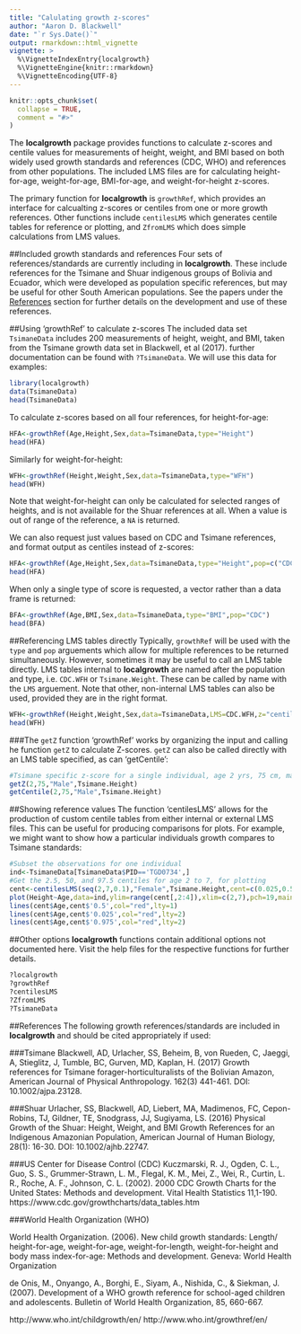 ```yaml
---
title: "Calulating growth z-scores"
author: "Aaron D. Blackwell"
date: "`r Sys.Date()`"
output: rmarkdown::html_vignette
vignette: >
  %\VignetteIndexEntry{localgrowth}
  %\VignetteEngine{knitr::rmarkdown}
  %\VignetteEncoding{UTF-8}
---
```


```r
knitr::opts_chunk$set(
  collapse = TRUE,
  comment = "#>"
)
```

The **localgrowth** package provides functions to calculate z-scores and centile values for measurements of height, weight, and BMI based on both widely used growth standards and references (CDC, WHO) and references from other populations. The included LMS files are for calculating height-for-age, weight-for-age, BMI-for-age, and weight-for-height z-scores.

The primary function for **localgrowth** is `growthRef`, which provides an interface for calcualting z-scores or centiles from one or more growth references. Other functions include `centilesLMS` which generates centile tables for reference or plotting, and `ZfromLMS` which does simple calculations from LMS values.

##Included growth standards and references
Four sets of references/standards are currently including in **localgrowth**. These include references for the Tsimane and Shuar indigenous groups of Bolivia and Ecuador, which were developed as population specific references, but may be useful for other South American populations. See the papers under the [References](#references) section for further details on the development and use of these references.

##Using 'growthRef' to calculate z-scores
The included data set `TsimaneData` includes 200 measurements of height, weight, and BMI, taken from the Tsimane growth data set in Blackwell, et al (2017). further documentation can be found with `?TsimaneData`. We will use this data for examples:
```r
library(localgrowth)
data(TsimaneData)
head(TsimaneData)
```

To calculate z-scores based on all four references, for height-for-age: 
```r
HFA<-growthRef(Age,Height,Sex,data=TsimaneData,type="Height")
head(HFA)
```

Similarly for weight-for-height:
```r
WFH<-growthRef(Height,Weight,Sex,data=TsimaneData,type="WFH")
head(WFH)
```
Note that weight-for-height can only be calculated for selected ranges of heights, and is not available for the Shuar references at all. When a value is out of range of the reference, a `NA` is returned.

We can also request just values based on CDC and Tsimane references, and format output as centiles instead of z-scores:
```r
HFA<-growthRef(Age,Height,Sex,data=TsimaneData,type="Height",pop=c("CDC","Tsimane"),z="centile")
head(HFA)
```

When only a single type of score is requested, a vector rather than a data frame is returned:   
```r
BFA<-growthRef(Age,BMI,Sex,data=TsimaneData,type="BMI",pop="CDC")
head(BFA)
```

##Referencing LMS tables directly
Typically, `growthRef` will be used with the `type` and `pop` arguements which allow for multiple references to be returned simultaneously. However, sometimes it may be useful to call an LMS table directly. LMS tables internal to **localgrowth** are named after the population and type, i.e. `CDC.WFH` or `Tsimane.Weight`. These can be called by name with the `LMS` arguement. Note that other, non-internal LMS tables can also be used, provided they are in the right format.
```r
WFH<-growthRef(Height,Weight,Sex,data=TsimaneData,LMS=CDC.WFH,z="centile")
head(WFH)
```

###The `getZ` function
'growthRef' works by organizing the input and calling he function `getZ` to calculate Z-scores. `getZ` can also be called directly with an LMS table specified, as can 'getCentile':
```r
#Tsimane specific z-score for a single individual, age 2 yrs, 75 cm, male.
getZ(2,75,"Male",Tsimane.Height)
getCentile(2,75,"Male",Tsimane.Height)
```

##Showing reference values
The function 'centilesLMS' allows for the production of custom centile tables from either internal or external LMS files. This can be useful for producing comparisons for plots. For example, we might want to show how a particular individuals growth compares to Tsimane standards:
```r
#Subset the observations for one individual 
ind<-TsimaneData[TsimaneData$PID=='TGD0734',]
#Get the 2.5, 50, and 97.5 centiles for age 2 to 7, for plotting
cent<-centilesLMS(seq(2,7,0.1),"Female",Tsimane.Height,cent=c(0.025,0.5,0.975),xname="Age")
plot(Height~Age,data=ind,ylim=range(cent[,2:4]),xlim=c(2,7),pch=19,main="Height growth for TGD0734")
lines(cent$Age,cent$'0.5',col="red",lty=1)
lines(cent$Age,cent$'0.025',col="red",lty=2)
lines(cent$Age,cent$'0.975',col="red",lty=2)
```

##Other options
**localgrowth** functions contain additional options not documented here. Visit the help files for the respective functions for further details.
```r
?localgrowth
?growthRef
?centilesLMS
?ZfromLMS
?TsimaneData
```

##References<a name="references"></a>
The following growth references/standards are included in **localgrowth** and should be cited appropriately if used:

###Tsimane
Blackwell, AD, Urlacher, SS, Beheim, B, von Rueden, C, Jaeggi, A, Stieglitz, J, Tumble, BC, Gurven, MD, Kaplan, H. (2017) Growth references for Tsimane forager-horticulturalists of the Bolivian Amazon, American Journal of Physical Anthropology. 162(3) 441-461. DOI: 10.1002/ajpa.23128.

###Shuar
Urlacher, SS, Blackwell, AD, Liebert, MA, Madimenos, FC, Cepon-Robins, TJ, Gildner, TE, Snodgrass, JJ, Sugiyama, LS. (2016) Physical Growth of the Shuar: Height, Weight, and BMI Growth References for an Indigenous Amazonian Population, American Journal of Human Biology, 28(1): 16-30. DOI: 10.1002/ajhb.22747.

###US Center for Disease Control (CDC)
Kuczmarski, R. J., Ogden, C. L., Guo, S. S., Grummer-Strawn, L. M., Flegal, K. M., Mei, Z., Wei, R., Curtin, L. R., Roche, A. F., Johnson, C. L. (2002). 2000 CDC Growth Charts for the United States: Methods and development. Vital Health Statistics 11,1-190.
https://www.cdc.gov/growthcharts/data_tables.htm

###World Health Organization (WHO)

World Health Organization. (2006). New child growth standards: Length/ height-for-age, weight-for-age, weight-for-length, weight-for-height and body mass index-for-age: Methods and development. Geneva: World Health Organization

de Onis, M., Onyango, A., Borghi, E., Siyam, A., Nishida, C., & Siekman, J. (2007). Development of a WHO growth reference for school-aged children and adolescents. Bulletin of World Health Organization, 85, 660-667.

http://www.who.int/childgrowth/en/
http://www.who.int/growthref/en/

